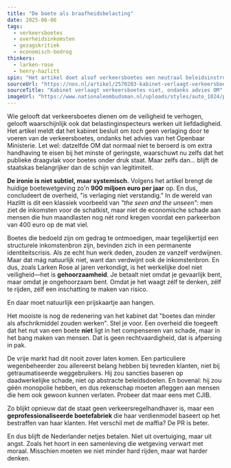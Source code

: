 ```yaml
---
title: "De boete als braafheidsbelasting"
date: 2025-06-06
tags:
  - verkeersboetes
  - overheidsinkomsten
  - gezagskritiek
  - economisch-bedrog
thinkers:
  - larken-rose
  - henry-hazlitt
spin: "Het artikel doet alsof verkeersboetes een neutraal beleidsinstrument zijn, waarvan de hoogte gebaseerd is op veiligheidsoverwegingen. Ondertussen blijft onbenoemd dat deze 'straffen' een structurele inkomstenstroom zijn voor de staat—en dus per definitie niet bedoeld zijn om te verdwijnen."
sourceUrl: "https://nos.nl/artikel/2570203-kabinet-verlaagt-verkeersboetes-niet-ondanks-advies-om"
sourceTitle: "Kabinet verlaagt verkeersboetes niet, ondanks advies OM"
imageUrl: "https://www.nationaleombudsman.nl/uploads/styles/auto_1024/public/CJIB%2520-%2520verkeersboete.jpg?itok=6kzmBOcv"
---
```


Wie gelooft dat verkeersboetes dienen om de veiligheid te verhogen, gelooft waarschijnlijk ook dat belastinginspecteurs werken uit liefdadigheid. Het artikel meldt dat het kabinet besluit om *toch* geen verlaging door te voeren van de verkeersboetes, ondanks het advies van het Openbaar Ministerie. Let wel: datzelfde OM dat normaal niet te beroerd is om extra handhaving te eisen bij het minste of geringste, waarschuwt nu zelfs dat het publieke draagvlak voor boetes onder druk staat. Maar zelfs dan... blijft de staatskas belangrijker dan de schijn van legitimiteit.

**De ironie is niet subtiel, maar systemisch.** Volgens het artikel brengt de huidige boetewetgeving zo'n **900 miljoen euro per jaar** op. En dus, concludeert de overheid, "is verlaging niet verstandig." In de wereld van Hazlitt is dit een klassiek voorbeeld van *"the seen and the unseen"*: men ziet de inkomsten voor de schatkist, maar niet de economische schade aan mensen die hun maandlasten nog nét rond kregen voordat een parkeerbon van 400 euro op de mat viel.

Boetes die bedoeld zijn om gedrag te ontmoedigen, maar tegelijkertijd een structurele inkomstenbron zijn, bevinden zich in een permanente identiteitscrisis. Als ze echt hun werk deden, zouden ze vanzelf verdwijnen. Maar dat mág natuurlijk niet, want dan verdwijnt ook de inkomstenbron. En dus, zoals Larken Rose al jaren verkondigt, is het werkelijke doel niet veiligheid—het is **gehoorzaamheid**. Je betaalt niet omdat je gevaarlijk bent, maar omdat je ongehoorzaam bent. Omdat je het waagt zélf te denken, zélf te rijden, zélf een inschatting te maken van risico.

En daar moet natuurlijk een prijskaartje aan hangen.

Het mooiste is nog de redenering van het kabinet dat "boetes dan minder als afschrikmiddel zouden werken". Stel je voor. Een overheid die toegeeft dat het nut van een boete **niet** ligt in het compenseren van schade, maar in het bang maken van mensen. Dat is geen rechtvaardigheid, dat is afpersing in pak.

De vrije markt had dit nooit zover laten komen. Een particuliere wegenbeheerder zou allereerst belang hebben bij tevreden klanten, niet bij getraumatiseerde weggebruikers. Hij zou sancties baseren op daadwerkelijke schade, niet op abstracte beleidsdoelen. En bovenal: hij zou géén monopolie hebben, en dus rekenschap moeten afleggen aan mensen die hem ook gewoon kunnen verlaten. Probeer dat maar eens met CJIB.

Zo blijkt opnieuw dat de staat geen verkeersregelhandhaver is, maar een **geprofessionaliseerde boetefabriek** die haar verdienmodel baseert op het bestraffen van haar klanten. Het verschil met de maffia? De PR is beter.

En dus blijft de Nederlander netjes betalen. Niet uit overtuiging, maar uit angst. Zoals het hoort in een samenleving die wetgeving verwart met moraal. Misschien moeten we niet minder hard rijden, maar wat harder denken. 